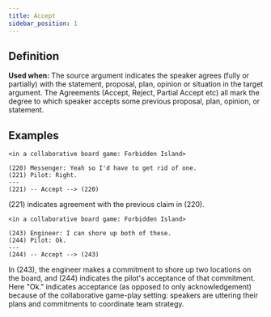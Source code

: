 ```yaml
---
title: Accept
sidebar_position: 1
---
```


## Definition

**Used when:** The source argument indicates the speaker agrees (fully or partially) with the statement, proposal, plan, opinion or situation in the target argument.
The Agreements (Accept, Reject, Partial Accept etc) all mark the degree to which speaker accepts some previous proposal, plan, opinion, or statement.


## Examples

```
<in a collaborative board game: Forbidden Island>

(220) Messenger: Yeah so I'd have to get rid of one.
(221) Pilot: Right.
---
(221) -- Accept --> (220)
```
(221) indicates agreement with the previous claim in (220).

```
<in a collaborative board game: Forbidden Island>

(243) Engineer: I can shore up both of these.
(244) Pilot: Ok.
---
(244) -- Accept --> (243)
```
In (243), the engineer makes a commitment to shore up two locations on the board, and (244) indicates the pilot's acceptance of that commitment.
Here "Ok." indicates acceptance (as opposed to only acknowledgement) because of the collaborative game-play setting:
speakers are uttering their plans and commitments to coordinate team strategy.